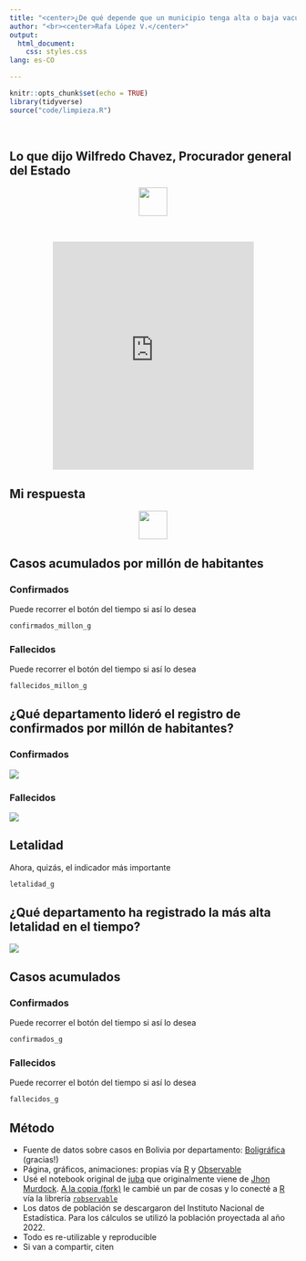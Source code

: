 ```yaml
---
title: "<center>¿De qué depende que un municipio tenga alta o baja vacunación?</center>"
author: "<br><center>Rafa López V.</center>"
output: 
  html_document: 
    css: styles.css
lang: es-CO

---
```



```r
knitr::opts_chunk$set(echo = TRUE)
library(tidyverse)
source("code/limpieza.R")
```

<br>

## Lo que dijo Wilfredo Chavez, Procurador general del Estado 

<center><img src="img/hand1.webp" width= 50, heigth = 50></center>

<br>

<center><iframe src="https://www.youtube.com/embed/t-UZXm3aJf8" data-external= "1" width = 70% height = 400 frameborder = 0> </iframe></center>

## Mi respuesta

<center><img src="img/hand1.webp" width= 50, heigth = 50></center>

## Casos acumulados **por millón de habitantes** {.tabset}

### Confirmados

Puede recorrer el botón del tiempo si así lo desea

```r
confirmados_millon_g
```

### Fallecidos

Puede recorrer el botón del tiempo si así lo desea

```r
fallecidos_millon_g
```

## ¿Qué departamento lideró el registro de confirmados por millón de habitantes? {.tabset}

### Confirmados

<img src = "img/confirmados.jpg">

### Fallecidos

<img src = "img/fallecidos.jpg">

## Letalidad

Ahora, quizás, el indicador más importante 

```r
letalidad_g
```

## ¿Qué departamento ha registrado la más alta letalidad en el tiempo?

<img src="img/letalidad.jpg">

## Casos acumulados {.tabset}

### Confirmados

Puede recorrer el botón del tiempo si así lo desea

```r
confirmados_g
```

### Fallecidos

Puede recorrer el botón del tiempo si así lo desea

```r
fallecidos_g
```

## Método

- Fuente de datos sobre casos en Bolivia por departamento: [Boligráfica](https://www.boligrafica.com/) (gracias!)
- Página, gráficos, animaciones: propias vía [R]() y [Observable](https://observablehq.com/@rafalopezv/bar-chart-race)
- Usé el notebook original de [juba](https://observablehq.com/@juba/bar-chart-race) que originalmente viene de [Jhon Murdock](https://observablehq.com/@johnburnmurdoch/bar-chart-race). [A la copia (fork)](https://observablehq.com/@rafalopezv/bar-chart-race) le cambié un par de cosas y lo conecté a [R]() vía la librería [`robservable`](https://juba.github.io/robservable/)
- Los datos de población se descargaron del Instituto Nacional de Estadística. Para los cálculos se utilizó la población proyectada al año 2022.
- Todo es re-utilizable y reproducible
- Si van a compartir, citen


